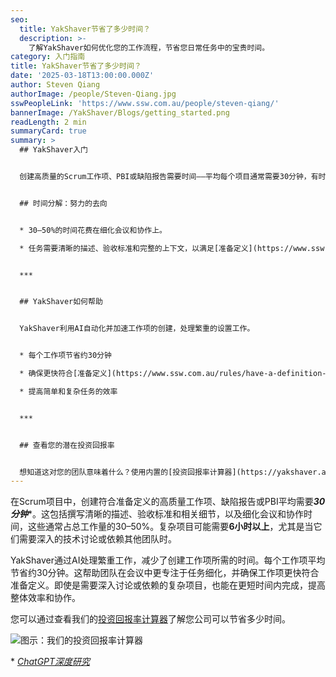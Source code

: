 ```yaml
---
seo:
  title: YakShaver节省了多少时间？
  description: >-
    了解YakShaver如何优化您的工作流程，节省您日常任务中的宝贵时间。
category: 入门指南
title: YakShaver节省了多少时间？
date: '2025-03-18T13:00:00.000Z'
author: Steven Qiang
authorImage: /people/Steven-Qiang.jpg
sswPeopleLink: 'https://www.ssw.com.au/people/steven-qiang/'
bannerImage: /YakShaver/Blogs/getting_started.png
readLength: 2 min
summaryCard: true
summary: >
  ## YakShaver入门


  创建高质量的Scrum工作项、PBI或缺陷报告需要时间——平均每个项目通常需要30分钟，有时对于涉及深入讨论或依赖关系的复杂项目，可能超过6小时。


  ## 时间分解：努力的去向


  * 30–50%的时间花费在细化会议和协作上。

  * 任务需要清晰的描述、验收标准和完整的上下文，以满足[准备定义](https://www.ssw.com.au/rules/have-a-definition-of-ready/)。


  ***


  ## YakShaver如何帮助


  YakShaver利用AI自动化并加速工作项的创建，处理繁重的设置工作。


  * 每个工作项节省约30分钟

  * 确保更快符合[准备定义](https://www.ssw.com.au/rules/have-a-definition-of-ready/)

  * 提高简单和复杂任务的效率


  ***


  ## 查看您的潜在投资回报率


  想知道这对您的团队意味着什么？使用内置的[投资回报率计算器](https://yakshaver.ai/)来估算时间和成本节省。
---
```


在Scrum项目中，创建符合准备定义的高质量工作项、缺陷报告或PBI平均需要***30分钟***\*。这包括撰写清晰的描述、验收标准和相关细节，以及细化会议和协作时间，这些通常占总工作量的30–50%。复杂项目可能需要**6小时以上**，尤其是当它们需要深入的技术讨论或依赖其他团队时。

YakShaver通过AI处理繁重工作，减少了创建工作项所需的时间。每个工作项平均节省约30分钟。这帮助团队在会议中更专注于任务细化，并确保工作项更快符合准备定义。即使是需要深入讨论或依赖的复杂项目，也能在更短时间内完成，提高整体效率和协作。

您可以通过查看我们的[投资回报率计算器](https://yakshaver.ai)了解您公司可以节省多少时间。

![](/YakShaver/Blogs/ROI.png)图示：我们的投资回报率计算器

\* *[ChatGPT深度研究](https://chatgpt.com/share/67d8bdb0-0f60-800d-af20-baba64a9a2eb?)*